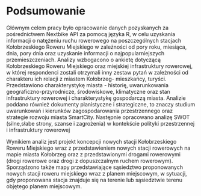 # Podsumowanie {#podsumowanie}

Głównym celem pracy było opracowanie danych pozyskanych za pośrednictwem Nextbike API za pomocą języka R, w celu uzyskania informacji o natężeniu ruchu rowerowego na poszczególnych stacjach Kołobrzeskiego Roweru Miejskiego w zależności od pory roku, miesiąca, dnia, pory dnia oraz uzyskanie informacji o najpopularniejszych przemieszczeniach. 
Analizy wzbogacono o ankietę dotyczącą Kołobrzeskiego Roweru Miejskiego oraz miejskiej infrastruktury rowerowej, w której respondenci zostali otrzymali inny zestaw pytań w zależności od charakteru ich relacji z miastem Kołobrzeg- mieszkańcy, turyści.
Przedstawiono charakterystykę miasta - historię, uwarunkowania geograficzno-przyrodnicze, środowiskowe, klimatyczne oraz stan infrastruktury rowerowej i charakterystykę gospodarczą miasta.
Analizie poddano również dokumenty planistyczne i strategiczne, to znaczy studium uwarunkowań i kierunków zagospodarowania przestrzennego oraz strategie rozwoju miasta SmartCity.
Następnie opracowano analizę SWOT (silne,słabe strony, szanse i zagrożenia) w kontekście polityki przestrzennej i infrastruktury rowerowej

Wynikiem analiz jest projekt koncepcji nowych stacji Kołobrzeskiego Roweru Miejskiego wraz z 
przedstawieniem nowych stacji rowerowych na mapie miasta Kołobrzeg oraz z przedstawionymi drogami rowerowymi (drogi rowerowe oraz drogi z dopuszczalnym ruchem rowerowym). 
Sporządzono także mapy przedstawiające sąsiedztwo proponowanych nowych stacji roweru miejskiego wraz z planem miejscowym, w sytuacji, gdy proponowana stacja znajduje się na terenie lub sąsiedztwie terenu objętego planem miejscowym.  
